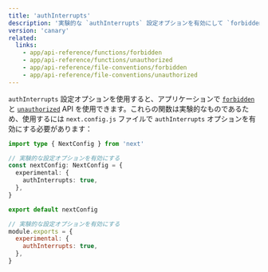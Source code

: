 ```yaml
---
title: 'authInterrupts'
description: '実験的な `authInterrupts` 設定オプションを有効にして `forbidden` と `unauthorized` を使用する方法を学びます'
version: 'canary'
related:
  links:
    - app/api-reference/functions/forbidden
    - app/api-reference/functions/unauthorized
    - app/api-reference/file-conventions/forbidden
    - app/api-reference/file-conventions/unauthorized
---
```


`authInterrupts` 設定オプションを使用すると、アプリケーションで [`forbidden`](/docs/app/api-reference/functions/forbidden) と [`unauthorized`](/docs/app/api-reference/functions/unauthorized) API を使用できます。これらの関数は実験的なものであるため、使用するには `next.config.js` ファイルで `authInterrupts` オプションを有効にする必要があります：

<Tabs>
<TabItem value="ts" label="TypeScript">

```ts title="next.config.ts" switcher
import type { NextConfig } from 'next'

// 実験的な設定オプションを有効にする
const nextConfig: NextConfig = {
  experimental: {
    authInterrupts: true,
  },
}

export default nextConfig
```

</TabItem>
<TabItem value="js" label="JavaScript">

```js title="next.config.js" switcher
// 実験的な設定オプションを有効にする
module.exports = {
  experimental: {
    authInterrupts: true,
  },
}
```

</TabItem>
</Tabs>

